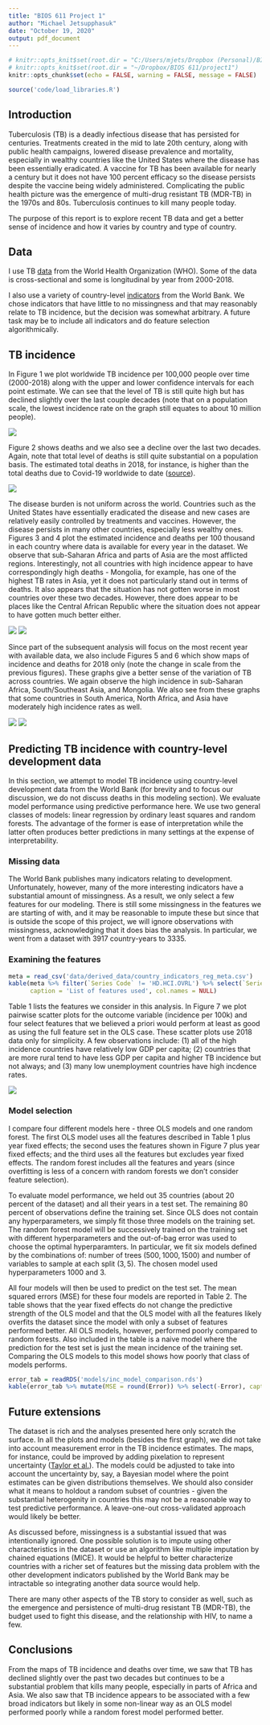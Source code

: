 ```yaml
---
title: "BIOS 611 Project 1"
author: "Michael Jetsupphasuk"
date: "October 19, 2020"
output: pdf_document
---
```


```r
# knitr::opts_knit$set(root.dir = "C:/Users/mjets/Dropbox (Personal)/BIOS 611/project1")
# knitr::opts_knit$set(root.dir = "~/Dropbox/BIOS 611/project1")
knitr::opts_chunk$set(echo = FALSE, warning = FALSE, message = FALSE)
```

```r
source('code/load_libraries.R')
```

## Introduction

Tuberculosis (TB) is a deadly infectious disease that has persisted for centuries. Treatments created in the mid to late 20th century, along with public health campaigns, lowered disease prevalence and mortality, especially in wealthy countries like the United States where the disease has been essentially eradicated. A vaccine for TB has been available for nearly a century but it does not have 100 percent efficacy so the disease persists despite the vaccine being widely administered. Complicating the public health picture was the emergence of multi-drug resistant TB (MDR-TB) in the 1970s and 80s. Tuberculosis continues to kill many people today.

The purpose of this report is to explore recent TB data and get a better sense of incidence and how it varies by country and type of country. 


## Data

I use TB [data](https://www.who.int/tb/country/data/download/en/) from the World Health Organization (WHO). Some of the data is cross-sectional and some is longitudinal by year from 2000-2018. 

I also use a variety of country-level [indicators](https://databank.worldbank.org/source/world-development-indicators#) from the World Bank. We chose indicators that have little to no missingness and that may reasonably relate to TB incidence, but the decision was somewhat arbitrary. A future task may be to include all indicators and do feature selection algorithmically. 


## TB incidence

In Figure 1 we plot worldwide TB incidence per 100,000 people over time (2000-2018) along with the upper and lower confidence intervals for each point estimate. We can see that the level of TB is still quite high but has declined slightly over the last couple decades (note that on a population scale, the lowest incidence rate on the graph still equates to about 10 million people). 

![](figures/world_inc.png)

Figure 2 shows deaths and we also see a decline over the last two decades. Again, note that total level of deaths is still quite substantial on a population basis. The estimated total deaths in 2018, for instance, is higher than the total deaths due to Covid-19 worldwide to date ([source](https://www.worldometers.info/coronavirus/worldwide-graphs/#total-deaths)). 

![](figures/world_deaths.png)


The disease burden is not uniform across the world. Countries such as the United States have essentially eradicated the disease and new cases are relatively easily controlled by treatments and vaccines. However, the disease persists in many other countries, especially less wealthy ones. Figures 3 and 4 plot the estimated incidence and deaths per 100 thousand in each country where data is available for every year in the dataset. We observe that sub-Saharan Africa and parts of Asia are the most afflicted regions. Interestingly, not all countries with high incidence appear to have correspondingly high deaths - Mongolia, for example, has one of the highest TB rates in Asia, yet it does not particularly stand out in terms of deaths. It also appears that the situation has not gotten worse in most countries over these two decades. However, there does appear to be places like the Central African Republic where the situation does not appear to have gotten much better either. 


![](figures/incidence_maps.png)
![](figures/death_maps.png)


Since part of the subsequent analysis will focus on the most recent year with available data, we also include Figures 5 and 6 which show maps of incidence and deaths for 2018 only (note the change in scale from the previous figures). These graphs give a better sense of the variation of TB across countries. We again observe the high incidence in sub-Saharan Africa, South/Southeast Asia, and Mongolia. We also see from these graphs that some countries in South America, North Africa, and Asia have moderately high incidence rates as well. 

![](figures/incidence_maps_2018.png)
![](figures/death_maps_2018.png)


## Predicting TB incidence with country-level development data

In this section, we attempt to model TB incidence using country-level development data from the World Bank (for brevity and to focus our discussion, we do not discuss deaths in this modeling section). We evaluate model performance using predictive performance here. We use two general classes of models: linear regression by ordinary least squares and random forests. The advantage of the former is ease of interpretation while the latter often produces better predictions in many settings at the expense of interpretability. 

### Missing data

The World Bank publishes many indicators relating to development. Unfortunately, however, many of the more interesting indicators have a substantial amount of missingness. As a result, we only select a few features for our modeling. There is still some missingness in the features we are starting of with, and it may be reasonable to impute these but since that is outside the scope of this project, we will ignore observations with missingness, acknowledging that it does bias the analysis. In particular, we went from a dataset with 3917 country-years to 3335. 


### Examining the features

```r
meta = read_csv('data/derived_data/country_indicators_reg_meta.csv')
kable(meta %>% filter(`Series Code` != 'HD.HCI.OVRL') %>% select(`Series Name`), 
      caption = 'List of features used', col.names = NULL)
```

Table 1 lists the features we consider in this analysis. In Figure 7 we plot pairwise scatter plots for the outcome variable (incidence per 100k) and four select features that we believed a priori would perform at least as good as using the full feature set in the OLS case. These scatter plots use 2018 data only for simplicity. A few observations include: (1) all of the high incidence countries have relatively low GDP per capita; (2) countries that are more rural tend to have less GDP per capita and higher TB incidence but not always; and (3) many low unemployment countries have high incdence rates. 

![](figures/pair_scatter.png)


### Model selection

I compare four different models here - three OLS models and one random forest. The first OLS model uses all the features described in Table 1 plus year fixed effects; the second uses the features shown in Figure 7 plus year fixed effects; and the third uses all the features but excludes year fixed effects. The random forest includes all the features and years (since overfitting is less of a concern with random forests we don't consider feature selection). 

To evaluate model performance, we held out 35 countries (about 20 percent of the dataset) and all their years in a test set. The remaining 80 percent of observations define the training set. Since OLS does not contain any hyperparameters, we simply fit those three models on the training set. The random forest model will be successively trained on the training set with different hyperparameters and the out-of-bag error was used to choose the optimal hyperparamters. In particular, we fit six models defined by the combinations of: number of trees $(500, 1000, 1500)$ and number of variables to sample at each split $(3,5)$. The chosen model used hyperparameters 1000 and 3. 

All four models will then be used to predict on the test set. The mean squared errors (MSE) for these four models are reported in Table 2. The table shows that the year fixed effects do not change the predictive strength of the OLS model and that the OLS model with all the features likely overfits the dataset since the model with only a subset of features performed better. All OLS models, however, performed poorly compared to random forests. Also included in the table is a naive model where the prediction for the test set is just the mean incidence of the training set. Comparing the OLS models to this model shows how poorly that class of models performs.

```r
error_tab = readRDS('models/inc_model_comparison.rds')
kable(error_tab %>% mutate(MSE = round(Error)) %>% select(-Error), caption = 'Model prediction errors summary')
```


## Future extensions

The dataset is rich and the analyses presented here only scratch the surface. In all the plots and models (besides the first graph), we did not take into account measurement error in the TB incidence estimates. The maps, for instance, could be improved by adding pixelation to represent uncertainty ([Taylor et al.](https://arxiv.org/abs/2005.11993)). The models could be adjusted to take into account the uncertainty by, say, a Bayesian model where the point estimates can be given distributions themselves. We should also consider what it means to holdout a random subset of countries - given the substantial heterogenity in countries this may not be a reasonable way to test predictive performance. A leave-one-out cross-validated approach would likely be better. 

As discussed before, missingness is a substantial issued that was intentionally ignored. One possible solution is to impute using other characteristics in the dataset or use an algorithm like multiple imputation by chained equations (MICE). It would be helpful to better characterize countries with a richer set of features but the missing data problem with the other development indicators published by the World Bank may be intractable so integrating another data source would help. 

There are many other aspects of the TB story to consider as well, such as the emergence and persistence of multi-drug resistant TB (MDR-TB), the budget used to fight this disease, and the relationship with HIV, to name a few. 


## Conclusions

From the maps of TB incidence and deaths over time, we saw that TB has declined slightly over the past two decades but continues to be a substantial problem that kills many people, especially in parts of Africa and Asia. We also saw that TB incidence appears to be associated with a few broad indicators but likely in some non-linear way as an OLS model performed poorly while a random forest model performed better. 